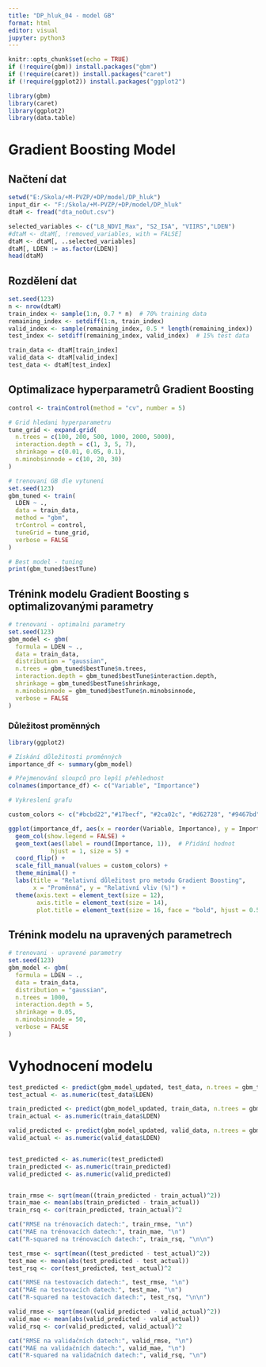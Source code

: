 ---
title: "DP_hluk_04 - model GB"
format: html
editor: visual
jupyter: python3
---

```{r setup, include=FALSE}
knitr::opts_chunk$set(echo = TRUE)
if (!require(gbm)) install.packages("gbm")
if (!require(caret)) install.packages("caret")
if (!require(ggplot2)) install.packages("ggplot2")

library(gbm)
library(caret)
library(ggplot2)
library(data.table)
```

# Gradient Boosting Model

## Načtení dat

```{r data-loading, include=FALSE}
setwd("E:/Skola/+M-PVZP/+DP/model/DP_hluk")
input_dir <- "F:/Skola/+M-PVZP/+DP/model/DP_hluk"
dtaM <- fread("dta_noOut.csv")

selected_variables <- c("L8_NDVI_Max", "S2_ISA", "VIIRS","LDEN")
#dtaM <- dtaM[, !removed_variables, with = FALSE]
dtaM <- dtaM[, ..selected_variables]
dtaM[, LDEN := as.factor(LDEN)]
head(dtaM)

```

## Rozdělení dat

```{r}
set.seed(123)
n <- nrow(dtaM)
train_index <- sample(1:n, 0.7 * n)  # 70% training data
remaining_index <- setdiff(1:n, train_index)
valid_index <- sample(remaining_index, 0.5 * length(remaining_index))  # 15% validation data
test_index <- setdiff(remaining_index, valid_index)  # 15% test data

train_data <- dtaM[train_index]
valid_data <- dtaM[valid_index]
test_data <- dtaM[test_index]
```

## Optimalizace hyperparametrů Gradient Boosting

```{r gbm-hyperparameter-tuning}

control <- trainControl(method = "cv", number = 5)

# Grid hledani hyperparametru
tune_grid <- expand.grid(
  n.trees = c(100, 200, 500, 1000, 2000, 5000),
  interaction.depth = c(1, 3, 5, 7),
  shrinkage = c(0.01, 0.05, 0.1),
  n.minobsinnode = c(10, 20, 30)
)
```

```{r}
# trenovani GB dle vytuneni
set.seed(123)
gbm_tuned <- train(
  LDEN ~ ., 
  data = train_data, 
  method = "gbm",
  trControl = control,
  tuneGrid = tune_grid,
  verbose = FALSE
)

# Best model - tuning
print(gbm_tuned$bestTune)
```

## Trénink modelu Gradient Boosting s optimalizovanými parametry

```{r gbm-model-training}
# trenovani - optimalni parametry
set.seed(123)
gbm_model <- gbm(
  formula = LDEN ~ .,
  data = train_data,
  distribution = "gaussian",
  n.trees = gbm_tuned$bestTune$n.trees,
  interaction.depth = gbm_tuned$bestTune$interaction.depth,
  shrinkage = gbm_tuned$bestTune$shrinkage,
  n.minobsinnode = gbm_tuned$bestTune$n.minobsinnode,
  verbose = FALSE
)
```

### Důležitost proměnných

```{r}
library(ggplot2)

# Získání důležitosti proměnných
importance_df <- summary(gbm_model)

# Přejmenování sloupců pro lepší přehlednost
colnames(importance_df) <- c("Variable", "Importance")

# Vykreslení grafu

custom_colors <- c("#bcbd22","#17becf", "#2ca02c", "#d62728", "#9467bd","#ff7f0e")

ggplot(importance_df, aes(x = reorder(Variable, Importance), y = Importance, fill = Variable)) +
  geom_col(show.legend = FALSE) +
  geom_text(aes(label = round(Importance, 1)),  # Přidání hodnot
            hjust = 1, size = 5) +  
  coord_flip() +  
  scale_fill_manual(values = custom_colors) +
  theme_minimal() +
  labs(title = "Relativní důležitost pro metodu Gradient Boosting",
       x = "Proměnná", y = "Relativní vliv (%)") +
  theme(axis.text = element_text(size = 12), 
        axis.title = element_text(size = 14),
        plot.title = element_text(size = 16, face = "bold", hjust = 0.5))

```

## Trénink modelu na upravených parametrech

```{r gbm-model-training}
# trenovani - upravené parametry
set.seed(123)
gbm_model <- gbm(
  formula = LDEN ~ .,
  data = train_data,
  distribution = "gaussian",
  n.trees = 1000,
  interaction.depth = 5,
  shrinkage = 0.05,
  n.minobsinnode = 50,
  verbose = FALSE
)
```

# Vyhodnocení modelu

```{r}
test_predicted <- predict(gbm_model_updated, test_data, n.trees = gbm_tuned$bestTune$n.trees)
test_actual <- as.numeric(test_data$LDEN)

train_predicted <- predict(gbm_model_updated, train_data, n.trees = gbm_tuned$bestTune$n.trees)
train_actual <- as.numeric(train_data$LDEN)

valid_predicted <- predict(gbm_model_updated, valid_data, n.trees = gbm_tuned$bestTune$n.trees)
valid_actual <- as.numeric(valid_data$LDEN)


test_predicted <- as.numeric(test_predicted)
train_predicted <- as.numeric(train_predicted)
valid_predicted <- as.numeric(valid_predicted)


train_rmse <- sqrt(mean((train_predicted - train_actual)^2))
train_mae <- mean(abs(train_predicted - train_actual))
train_rsq <- cor(train_predicted, train_actual)^2

cat("RMSE na trénovacích datech:", train_rmse, "\n")
cat("MAE na trénovacích datech:", train_mae, "\n")
cat("R-squared na trénovacích datech:", train_rsq, "\n\n")

test_rmse <- sqrt(mean((test_predicted - test_actual)^2))
test_mae <- mean(abs(test_predicted - test_actual))
test_rsq <- cor(test_predicted, test_actual)^2

cat("RMSE na testovacích datech:", test_rmse, "\n")
cat("MAE na testovacích datech:", test_mae, "\n")
cat("R-squared na testovacích datech:", test_rsq, "\n\n")

valid_rmse <- sqrt(mean((valid_predicted - valid_actual)^2))
valid_mae <- mean(abs(valid_predicted - valid_actual))
valid_rsq <- cor(valid_predicted, valid_actual)^2

cat("RMSE na validačních datech:", valid_rmse, "\n")
cat("MAE na validačních datech:", valid_mae, "\n")
cat("R-squared na validačních datech:", valid_rsq, "\n")

```

